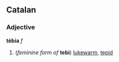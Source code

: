 ==Catalan==
===Adjective===
'''tèbia''' ''f''

#(''feminine form of'' '''tebi''') [[lukewarm]], [[tepid]]